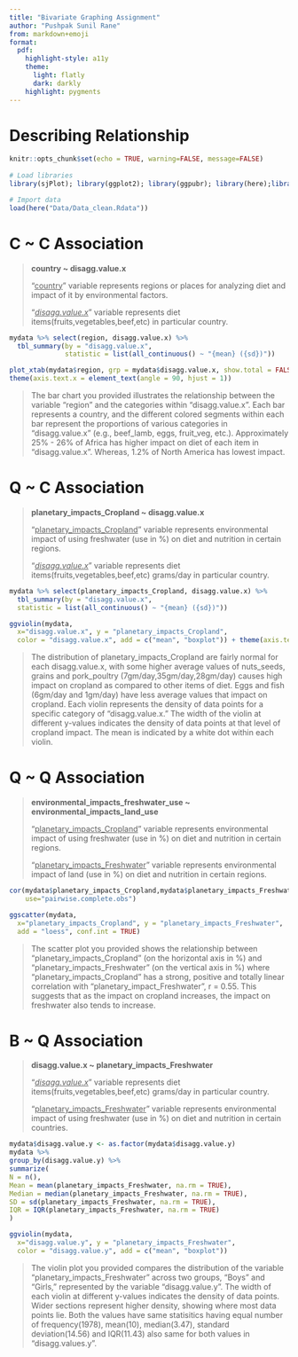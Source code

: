 ```yaml
---
title: "Bivariate Graphing Assignment"
author: "Pushpak Sunil Rane"
from: markdown+emoji
format:
  pdf:
    highlight-style: a11y
    theme: 
      light: flatly
      dark: darkly
    highlight: pygments
---
```


# Describing Relationship

```r
knitr::opts_chunk$set(echo = TRUE, warning=FALSE, message=FALSE)
 
# Load libraries
library(sjPlot); library(ggplot2); library(ggpubr); library(here);library(gtsummary); library(dplyr)

# Import data
load(here("Data/Data_clean.Rdata"))
```

# C \~ C Association

> **country \~ disagg.value.x**
>
> "[country]{.underline}" variable represents regions or places for analyzing diet and impact of it by environmental factors.
>
> "[*disagg.value.x*]{.underline}" variable represents diet items(fruits,vegetables,beef,etc) in particular country.

```r
mydata %>% select(region, disagg.value.x) %>%
  tbl_summary(by = "disagg.value.x", 
              statistic = list(all_continuous() ~ "{mean} ({sd})"))
```

```r
plot_xtab(mydata$region, grp = mydata$disagg.value.x, show.total = FALSE) + 
theme(axis.text.x = element_text(angle = 90, hjust = 1))
```

> The bar chart you provided illustrates the relationship between the variable “region” and the categories within “disagg.value.x”. Each bar represents a country, and the different colored segments within each bar represent the proportions of various categories in “disagg.value.x” (e.g., beef_lamb, eggs, fruit_veg, etc.). Approximately 25% - 26% of Africa has higher impact on diet of each item in "disagg.value.x". Whereas, 1.2% of North America has lowest impact.

# Q \~ C Association

> **planetary_impacts_Cropland \~ disagg.value.x**
>
> "[planetary_impacts_Cropland]{.underline}" variable represents environmental impact of using freshwater (use in %) on diet and nutrition in certain regions.
>
> "[*disagg.value.x*]{.underline}" variable represents diet items(fruits,vegetables,beef,etc) grams/day in particular country.

```r
mydata %>% select(planetary_impacts_Cropland, disagg.value.x) %>%
  tbl_summary(by = "disagg.value.x", 
  statistic = list(all_continuous() ~ "{mean} ({sd})"))
```

```r
ggviolin(mydata, 
  x="disagg.value.x", y = "planetary_impacts_Cropland", 
  color = "disagg.value.x", add = c("mean", "boxplot")) + theme(axis.text.x = element_text(angle = 90, hjust = 1))
```

> The distribution of planetary_impacts_Cropland are fairly normal for each disagg.value.x, with some higher average values of nuts_seeds, grains and pork_poultry (7gm/day,35gm/day,28gm/day) causes high impact on cropland as compared to other items of diet. Eggs and fish (6gm/day and 1gm/day) have less average values that impact on cropland. Each violin represents the density of data points for a specific category of “disagg.value.x.” The width of the violin at different y-values indicates the density of data points at that level of cropland impact. The mean is indicated by a white dot within each violin.

# Q \~ Q Association

> **environmental_impacts_freshwater_use \~ environmental_impacts_land_use**
>
> "[planetary_impacts_Cropland]{.underline}" variable represents environmental impact of using freshwater (use in %) on diet and nutrition in certain regions.
>
> "[planetary_impacts_Freshwater]{.underline}" variable represents environmental impact of land (use in %) on diet and nutrition in certain regions.

```r
cor(mydata$planetary_impacts_Cropland,mydata$planetary_impacts_Freshwater, 
    use="pairwise.complete.obs")
```

```r
ggscatter(mydata, 
  x="planetary_impacts_Cropland", y = "planetary_impacts_Freshwater", 
  add = "loess", conf.int = TRUE)
```

> The scatter plot you provided shows the relationship between “planetary_impacts_Cropland” (on the horizontal axis in %) and “planetary_impacts_Freshwater” (on the vertical axis in %) where "planetary_impacts_Cropland" has a strong, positive and totally linear correlation with "planetary_impact_Freshwater", r = 0.55. This suggests that as the impact on cropland increases, the impact on freshwater also tends to increase.

# B \~ Q Association

> **disagg.value.x \~ planetary_impacts_Freshwater**
>
> "[*disagg.value.x*]{.underline}" variable represents diet items(fruits,vegetables,beef,etc) grams/day in particular country.
>
> "[planetary_impacts_Freshwater]{.underline}" variable represents environmental impact of using freshwater (use in %) on diet and nutrition in certain countries.

```r
mydata$disagg.value.y <- as.factor(mydata$disagg.value.y)
mydata %>%
group_by(disagg.value.y) %>%
summarize(
N = n(),
Mean = mean(planetary_impacts_Freshwater, na.rm = TRUE),
Median = median(planetary_impacts_Freshwater, na.rm = TRUE),
SD = sd(planetary_impacts_Freshwater, na.rm = TRUE),
IQR = IQR(planetary_impacts_Freshwater, na.rm = TRUE)
)
```

```r
ggviolin(mydata, 
  x="disagg.value.y", y = "planetary_impacts_Freshwater", 
  color = "disagg.value.y", add = c("mean", "boxplot"))
```

> The violin plot you provided compares the distribution of the variable “planetary_impacts_Freshwater” across two groups, “Boys” and “Girls,” represented by the variable “disagg.value.y”. The width of each violin at different y-values indicates the density of data points. Wider sections represent higher density, showing where most data points lie. Both the values have same statisitics having equal number of frequency(1978), mean(10), median(3.47), standard deviation(14.56) and IQR(11.43) also same for both values in "disagg.values.y".

